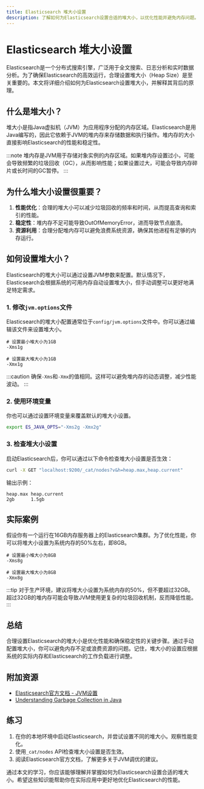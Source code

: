 ```yaml
---
title: Elasticsearch 堆大小设置
description: 了解如何为Elasticsearch设置合适的堆大小，以优化性能并避免内存问题。本文适合初学者，包含详细解释、代码示例和实际案例。
---
```


# Elasticsearch 堆大小设置

Elasticsearch是一个分布式搜索引擎，广泛用于全文搜索、日志分析和实时数据分析。为了确保Elasticsearch的高效运行，合理设置堆大小（Heap Size）是至关重要的。本文将详细介绍如何为Elasticsearch设置堆大小，并解释其背后的原理。

## 什么是堆大小？

堆大小是指Java虚拟机（JVM）为应用程序分配的内存区域。Elasticsearch是用Java编写的，因此它依赖于JVM的堆内存来存储数据和执行操作。堆内存的大小直接影响Elasticsearch的性能和稳定性。

:::note
堆内存是JVM用于存储对象实例的内存区域。如果堆内存设置过小，可能会导致频繁的垃圾回收（GC），从而影响性能；如果设置过大，可能会导致内存碎片或长时间的GC暂停。
:::

## 为什么堆大小设置很重要？

1. **性能优化**：合理的堆大小可以减少垃圾回收的频率和时间，从而提高查询和索引的性能。
2. **稳定性**：堆内存不足可能导致OutOfMemoryError，进而导致节点崩溃。
3. **资源利用**：合理分配堆内存可以避免浪费系统资源，确保其他进程有足够的内存运行。

## 如何设置堆大小？

Elasticsearch的堆大小可以通过设置JVM参数来配置。默认情况下，Elasticsearch会根据系统的可用内存自动设置堆大小，但手动调整可以更好地满足特定需求。

### 1. 修改`jvm.options`文件

Elasticsearch的堆大小配置通常位于`config/jvm.options`文件中。你可以通过编辑该文件来设置堆大小。

```plaintext
# 设置最小堆大小为1GB
-Xms1g

# 设置最大堆大小为1GB
-Xmx1g
```

:::caution
确保`-Xms`和`-Xmx`的值相同。这样可以避免堆内存的动态调整，减少性能波动。
:::

### 2. 使用环境变量

你也可以通过设置环境变量来覆盖默认的堆大小设置。

```bash
export ES_JAVA_OPTS="-Xms2g -Xmx2g"
```

### 3. 检查堆大小设置

启动Elasticsearch后，你可以通过以下命令检查堆大小设置是否生效：

```bash
curl -X GET "localhost:9200/_cat/nodes?v&h=heap.max,heap.current"
```

输出示例：

```plaintext
heap.max heap.current
2gb      1.5gb
```

## 实际案例

假设你有一个运行在16GB内存服务器上的Elasticsearch集群。为了优化性能，你可以将堆大小设置为系统内存的50%左右，即8GB。

```plaintext
# 设置最小堆大小为8GB
-Xms8g

# 设置最大堆大小为8GB
-Xmx8g
```

:::tip
对于生产环境，建议将堆大小设置为系统内存的50%，但不要超过32GB。超过32GB的堆内存可能会导致JVM使用更复杂的垃圾回收机制，反而降低性能。
:::

## 总结

合理设置Elasticsearch的堆大小是优化性能和确保稳定性的关键步骤。通过手动配置堆大小，你可以避免内存不足或浪费资源的问题。记住，堆大小的设置应根据系统的实际内存和Elasticsearch的工作负载进行调整。

## 附加资源

- [Elasticsearch官方文档 - JVM设置](https://www.elastic.co/guide/en/elasticsearch/reference/current/jvm-options.html)
- [Understanding Garbage Collection in Java](https://www.oracle.com/webfolder/technetwork/tutorials/obe/java/gc01/index.html)

## 练习

1. 在你的本地环境中启动Elasticsearch，并尝试设置不同的堆大小。观察性能变化。
2. 使用`_cat/nodes` API检查堆大小设置是否生效。
3. 阅读Elasticsearch官方文档，了解更多关于JVM调优的建议。

通过本文的学习，你应该能够理解并掌握如何为Elasticsearch设置合适的堆大小。希望这些知识能帮助你在实际应用中更好地优化Elasticsearch的性能。